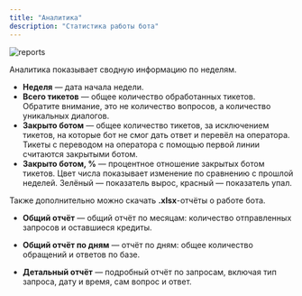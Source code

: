 ```yaml
---
title: "Аналитика"
description: "Статистика работы бота"
---
```


<img src="/images/lk-reports.jpg" alt="reports" />

Аналитика показывает сводную информацию по неделям.

- **Неделя** — дата начала недели.
- **Всего тикетов** — общее количество обработанных тикетов. Обратите внимание, это не количество вопросов, а количество уникальных диалогов.
- **Закрыто ботом** — общее количество тикетов, за исключением тикетов, на которые бот не смог дать ответ и перевёл на оператора. Тикеты с переводом на оператора с помощью первой линии считаются закрытыми ботом.
- **Закрыто ботом, %** — процентное отношение закрытых ботом тикетов. Цвет числа показывает изменение по сравнению с прошлой неделей. Зелёный — показатель вырос, красный — показатель упал.

Также дополнительно можно скачать **.xlsx**-отчёты о работе бота.

- **Общий отчёт** — общий отчёт по месяцам: количество отправленных запросов и оставшиеся кредиты.

- **Общий отчёт по дням** — отчёт по дням: общее количество обращений и ответов по базе.

- **Детальный отчёт** — подробный отчёт по запросам, включая тип запроса, дату и время, сам вопрос и ответ.
